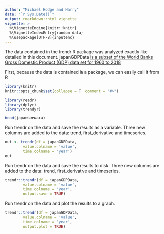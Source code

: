 ```yaml
---
author: "Michael Hodge and Harry"
date: "`r Sys.Date()`"
output: rmarkdown::html_vignette
vignette: >
  %\VignetteEngine{knitr::knitr}
  %\VignetteIndexEntry{random data}
  %\usepackage[UTF-8]{inputenc}
---
```


The data contained in the trendr R package was analyzed exactly like detailed in this document. japanGDPData [is a subset of the World Banks Gross Domestic Product (GDP) data set for 1960 to 2018](https://data.worldbank.org/indicator/NY.GDP.MKTP.CD?end=2018&locations=JP)

First, because the data is contained in a package, we can easily call it from R


```r
library(knitr)
knitr::opts_chunk$set(collapse = T, comment = "#>")

library(readr)
library(dplyr)
library(trendyr)

head(japanGDPData)
```

Run trendr on the data and save the results as a variable. Three new columns are added to the data: trend, first_derivative and timeseries.

```r
out <- trendr(df = japanGDPData,
        value.colname = 'value',
        time.colname = 'year')
out
```

Run trendr on the data and save the results to disk. Three new columns are added to the data: trend, first_derivative and timeseries.

```r
trendr::trendr(df = japanGDPData,
        value.colname = 'value',
        time.colname = 'year',
        output.save = TRUE)
```

Run trendr on the data and plot the results to a graph.

```r
trendr::trendr(df = japanGDPData,
        value.colname = 'value',
        time.colname = 'year',
        output.plot = TRUE)
```
